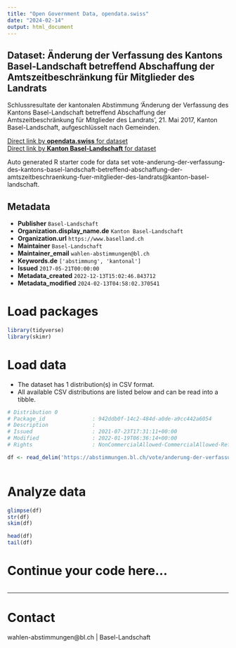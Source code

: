 ```yaml
---
title: "Open Government Data, opendata.swiss"
date: "2024-02-14"
output: html_document
---
```


## Dataset: Änderung der Verfassung des Kantons Basel-Landschaft betreffend Abschaffung der Amtszeitbeschränkung für Mitglieder des Landrats

Schlussresultate der kantonalen Abstimmung 'Änderung der Verfassung des Kantons Basel-Landschaft betreffend Abschaffung der Amtszeitbeschränkung für Mitglieder des Landrats', 21. Mai 2017, Kanton Basel-Landschaft, aufgeschlüsselt nach Gemeinden.

[Direct link by **opendata.swiss** for dataset](https://opendata.swiss/de/dataset/anderung-der-verfassung-des-kantons-basel-landschaft-betreffend-abschaffung-der-amtszeitbeschra)<br>
[Direct link by **Kanton Basel-Landschaft** for dataset](https://abstimmungen.bl.ch/vote/anderung-der-verfassung-des-kantons-basel-landschaft-betreffend-abschaffung-der-amtszeitbeschraenkung-fuer-mitglieder-des-landrats/data)

Auto generated R starter code for data set vote-anderung-der-verfassung-des-kantons-basel-landschaft-betreffend-abschaffung-der-amtszeitbeschraenkung-fuer-mitglieder-des-landrats@kanton-basel-landschaft.

## Metadata

- **Publisher** `Basel-Landschaft`
- **Organization.display_name.de** `Kanton Basel-Landschaft`
- **Organization.url** `https://www.baselland.ch`
- **Maintainer** `Basel-Landschaft`
- **Maintainer_email** `wahlen-abstimmungen@bl.ch`
- **Keywords.de** `['abstimmung', 'kantonal']`
- **Issued** `2017-05-21T00:00:00`
- **Metadata_created** `2022-12-13T15:02:46.843712`
- **Metadata_modified** `2024-02-13T04:58:02.370541`


# Load packages

```r

library(tidyverse)
library(skimr)

```

# Load data

-   The dataset has 1 distribution(s) in CSV format.
-   All available CSV distributions are listed below and can be read into a tibble.

```r

# Distribution 0
# Package_id               : 942ddb0f-14c2-484d-a0de-a9cc442a6054
# Description              : 
# Issued                   : 2021-07-23T17:31:11+00:00
# Modified                 : 2022-01-19T06:36:14+00:00
# Rights                   : NonCommercialAllowed-CommercialAllowed-ReferenceRequired

df <- read_delim('https://abstimmungen.bl.ch/vote/anderung-der-verfassung-des-kantons-basel-landschaft-betreffend-abschaffung-der-amtszeitbeschraenkung-fuer-mitglieder-des-landrats/data-csv')



```

# Analyze data

```r

glimpse(df)
str(df)
skim(df)

head(df)
tail(df)

```

# Continue your code here...

```r

```

------------------------------------------------------------------------

# Contact

wahlen-abstimmungen@bl.ch | Basel-Landschaft
